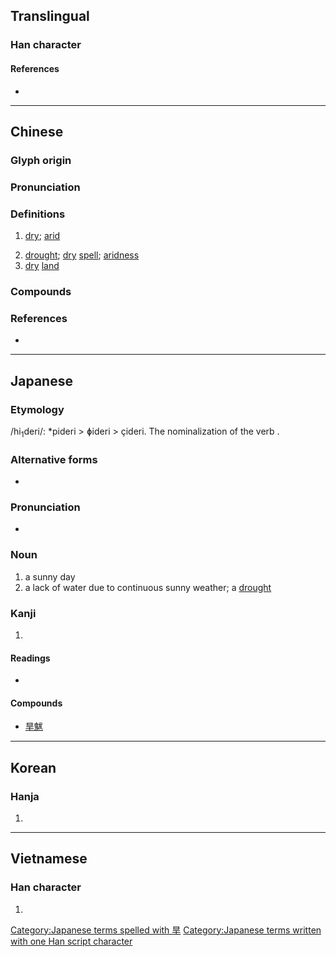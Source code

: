 {{character info/new}}
==Translingual==

===Han character===
{{Han char|rn=72|rad=日|as=03|sn=7|four=60401|canj=AMJ|ids=⿱日干}}

====References====
* {{Han ref|kx=0490.060|dkj=13752|dj=0851.070|hdz=21486.080|uh=65F1|ud=26097|bh=A7F2|bd=42994}}

----

==Chinese==
{{zh-forms}}

===Glyph origin===
{{Han etym}}

===Pronunciation===
{{zh-pron
|m=hàn
|c=hon5
|h=pfs=hôn
|mn=hān/qz:ǒaⁿ/tw,xm,zz:ōaⁿ/tw,xm,zz:hōaⁿ
|mn_note=hān - literary; ǒaⁿ/ōaⁿ/hōaⁿ - vernacular
|mc=y
|oc=y
|ma=y
|cat=a,n
}}

===Definitions===
{{zh-hanzi}}

# {{lb|zh|of [[land]]}} [[dry]]; [[arid]]
# [[drought]]; [[dry]] [[spell]]; [[aridness]]
# [[dry]] [[land]]

===Compounds===
{{zh-der|旱冰|旱船|旱道|旱道兒|旱稻|旱稻兒|旱地|旱季|旱井|旱澇|旱澇保收|旱路|旱年|旱橋|旱情|旱傘|旱生植物|旱獺|旱天|旱田|旱象|旱鴨子|旱煙|旱煙袋|旱秧田|旱災|亢旱|久旱不雨|天旱|乾旱|大旱雲霓|伏旱|旱魃為虐|旱船舞|水旱不收|旱祭|旱苗|撐旱船|旱苗得雨|水旱|水旱碼頭|抗旱|秋旱|旱軍|涔旱|旱麓|旱潦|旱魃|枯旱|旱煙筒|旱性植物|旱天雷|蟲霜水旱|苦旱|遍地荒旱|耐旱|起旱|荒旱|跑旱船}}

===References===
* {{thcwd|3226}}

----

==Japanese==

===Etymology===
/hi<sub>1</sub>deri/: *pideri > ɸideri > çideri. The nominalization of the verb {{m|ja|日照る|tr=hideru}}.

===Alternative forms===
* {{l|ja|日照り}}

===Pronunciation===
* {{IPA|[çideri]|lang=ja}}

===Noun===
{{ja-noun|ひでり}}

# a sunny day
# a lack of water due to continuous sunny weather; a [[drought]]

===Kanji===
{{ja-kanji|grade=|rs=日03}}

# {{defn|lang=ja|sort=日03}}

====Readings====
* {{ja-readings|on=[[かん]] (kan)|kun=[[ひでり]] (hideri)}}

====Compounds====
* [[旱魃]]

[[Category:Japanese terms spelled with 旱]]
[[Category:Japanese terms written with one Han script character]]

----

==Korean==

===Hanja===
{{ko-hanja|hangeul=한|eumhun=|rv=han|mr=han|y=han}}

# {{defn|lang=ko|sort=日03}}

----

==Vietnamese==

===Han character===
{{vi-hantu|[[hạn]], [[khan]]|rs=日03}}

# {{defn|lang=vi|sort=日03}}